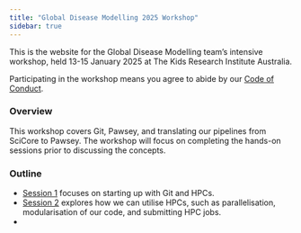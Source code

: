```yaml
---
title: "Global Disease Modelling 2025 Workshop"
sidebar: true
---
```


This is the website for the Global Disease Modelling team's intensive workshop, held 13-15 January 2025 at The Kids Research Institute Australia.

Participating in the workshop means you agree to abide by our [Code of Conduct](code-of-conduct.qmd).

### Overview

This workshop covers Git, Pawsey, and translating our pipelines from SciCore to Pawsey. The workshop will focus on completing the hands-on sessions prior to discussing the concepts.

### Outline

-   [Session 1](session-1.qmd) focuses on starting up with Git and HPCs.
-   [Session 2](session-2.qmd) explores how we can utilise HPCs, such as parallelisation, modularisation of our code, and submitting HPC jobs.
-   
